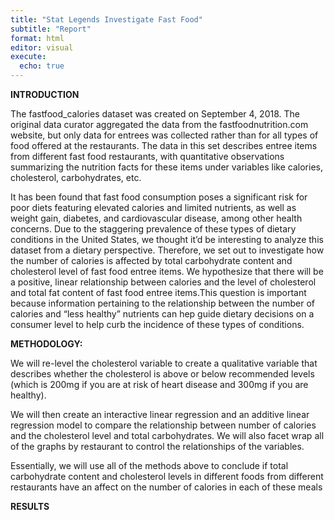 ```yaml
---
title: "Stat Legends Investigate Fast Food"
subtitle: "Report"
format: html
editor: visual
execute:
  echo: true
---
```


**INTRODUCTION**

The fastfood_calories dataset was created on September 4, 2018. The original data curator aggregated the data from the fastfoodnutrition.com website, but only data for entrees was collected rather than for all types of food offered at the restaurants. The data in this set describes entree items from different fast food restaurants, with quantitative observations summarizing the nutrition facts for these items under variables like calories, cholesterol, carbohydrates, etc.

It has been found that fast food consumption poses a significant risk for poor diets featuring elevated calories and limited nutrients, as well as weight gain, diabetes, and cardiovascular disease, among other health concerns. Due to the staggering prevalence of these types of dietary conditions in the United States, we thought it'd be interesting to analyze this dataset from a dietary perspective. Therefore, we set out to investigate how the number of calories is affected by total carbohydrate content and cholesterol level of fast food entree items. We hypothesize that there will be a positive, linear relationship between calories and the level of cholesterol and total fat content of fast food entree items.This question is important because information pertaining to the relationship between the number of calories and "less healthy" nutrients can hep guide dietary decisions on a consumer level to help curb the incidence of these types of conditions.

**METHODOLOGY:**

We will re-level the cholesterol variable to create a qualitative variable that describes whether the cholesterol is above or below recommended levels (which is 200mg if you are at risk of heart disease and 300mg if you are healthy).

We will then create an interactive linear regression and an additive linear regression model to compare the relationship between number of calories and the cholesterol level and total carbohydrates. We will also facet wrap all of the graphs by restaurant to control the relationships of the variables.

Essentially, we will use all of the methods above to conclude if total carbohydrate content and cholesterol levels in different foods from different restaurants have an affect on the number of calories in each of these meals

**RESULTS**
